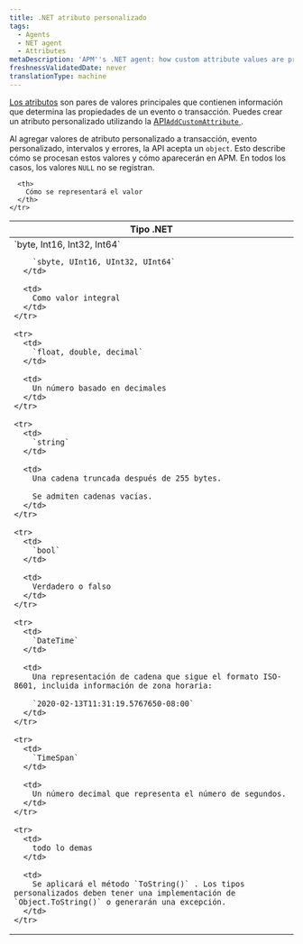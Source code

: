 ```yaml
---
title: .NET atributo personalizado
tags:
  - Agents
  - NET agent
  - Attributes
metaDescription: 'APM''s .NET agent: how custom attribute values are processed and how they will appear in APM.'
freshnessValidatedDate: never
translationType: machine
---
```


[Los atributos](/docs/features/agent-attributes) son pares de valores principales que contienen información que determina las propiedades de un evento o transacción. Puedes crear un atributo personalizado utilizando la [API`AddCustomAttribute` ](/docs/agents/net-agent/net-agent-api/itransaction/#addcustomattribute).

Al agregar valores de atributo personalizado a transacción, evento personalizado, intervalos y errores, la API acepta un `object`. Esto describe cómo se procesan estos valores y cómo aparecerán en APM. En todos los casos, los valores `NULL` no se registran.

<table>
  <thead>
    <tr>
      <th>
        Tipo .NET
      </th>

      <th>
        Cómo se representará el valor
      </th>
    </tr>
  </thead>

  <tbody>
    <tr>
      <td>
        `byte, Int16, Int32, Int64`

        `sbyte, UInt16, UInt32, UInt64`
      </td>

      <td>
        Como valor integral
      </td>
    </tr>

    <tr>
      <td>
        `float, double, decimal`
      </td>

      <td>
        Un número basado en decimales
      </td>
    </tr>

    <tr>
      <td>
        `string`
      </td>

      <td>
        Una cadena truncada después de 255 bytes.

        Se admiten cadenas vacías.
      </td>
    </tr>

    <tr>
      <td>
        `bool`
      </td>

      <td>
        Verdadero o falso
      </td>
    </tr>

    <tr>
      <td>
        `DateTime`
      </td>

      <td>
        Una representación de cadena que sigue el formato ISO-8601, incluida información de zona horaria:

        `2020-02-13T11:31:19.5767650-08:00`
      </td>
    </tr>

    <tr>
      <td>
        `TimeSpan`
      </td>

      <td>
        Un número decimal que representa el número de segundos.
      </td>
    </tr>

    <tr>
      <td>
        todo lo demas
      </td>

      <td>
        Se aplicará el método `ToString()` . Los tipos personalizados deben tener una implementación de `Object.ToString()` o generarán una excepción.
      </td>
    </tr>
  </tbody>
</table>